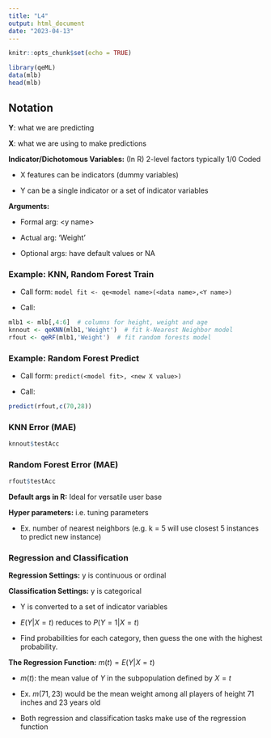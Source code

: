 ```yaml
---
title: "L4"
output: html_document
date: "2023-04-13"
---
```


```r
knitr::opts_chunk$set(echo = TRUE)
```

```r
library(qeML)
data(mlb)
head(mlb)
```

## Notation

**Y**: what we are predicting

**X**: what we are using to make predictions

**Indicator/Dichotomous Variables:** (In R) 2-level factors typically 1/0 Coded

-   X features can be indicators (dummy variables)

-   Y can be a single indicator or a set of indicator variables

**Arguments:**

-   Formal arg: \<y name\>

<!-- -->

-   Actual arg: 'Weight'

-   Optional args: have default values or NA

### Example: KNN, Random Forest Train

-   Call form: `model fit <- qe<model name>(<data name>,<Y name>)`

-   Call:

```r
mlb1 <- mlb[,4:6]  # columns for height, weight and age
knnout <- qeKNN(mlb1,'Weight')  # fit k-Nearest Neighbor model
rfout <- qeRF(mlb1,'Weight')  # fit random forests model
```

### Example: Random Forest Predict

-   Call form: `predict(<model fit>, <new X value>)`

-   Call:

```r
predict(rfout,c(70,28))
```

### KNN Error (MAE)

```r
knnout$testAcc
```

### Random Forest Error (MAE)

```r
rfout$testAcc
```

**Default args in R:** Ideal for versatile user base

**Hyper parameters:** i.e. tuning parameters

-   Ex. number of nearest neighbors (e.g. k = 5 will use closest 5 instances to predict new instance)

### Regression and Classification

**Regression Settings:** y is continuous or ordinal

**Classification Settings:** y is categorical

-   Y is converted to a set of indicator variables

-   $E(Y | X = t)$ reduces to $P(Y = 1 | X = t)$

-   Find probabilities for each category, then guess the one with the highest probability.

**The Regression Function:** $m(t) = E(Y | X = t)$

-   $m(t)$: the mean value of $Y$ in the subpopulation defined by $X = t$

-   Ex. $m(71,23)$ would be the mean weight among all players of height 71 inches and 23 years old

-   Both regression and classification tasks make use of the regression function
